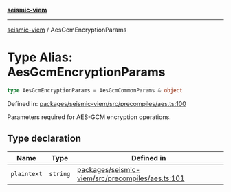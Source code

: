 [**seismic-viem**](/seismic-viem/README.mdx)

---

[seismic-viem](/seismic-viem/globals.mdx) / AesGcmEncryptionParams

# Type Alias: AesGcmEncryptionParams

```ts
type AesGcmEncryptionParams = AesGcmCommonParams & object
```

Defined in: [packages/seismic-viem/src/precompiles/aes.ts:100](https://github.com/SeismicSystems/seismic-client/blob/9fcfa5c0984a89e84539dc512bd70bb63c77e3ef/packages/seismic-viem/src/precompiles/aes.ts#L100)

Parameters required for AES-GCM encryption operations.

## Type declaration

| Name        | Type     | Defined in                                                                                                                                                                                           |
| ----------- | -------- | ---------------------------------------------------------------------------------------------------------------------------------------------------------------------------------------------------- |
| `plaintext` | `string` | [packages/seismic-viem/src/precompiles/aes.ts:101](https://github.com/SeismicSystems/seismic-client/blob/9fcfa5c0984a89e84539dc512bd70bb63c77e3ef/packages/seismic-viem/src/precompiles/aes.ts#L101) |
